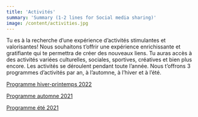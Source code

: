 ```yaml
---
title: 'Activités'
summary: 'Summary (1-2 lines for Social media sharing)'
image: /content/activities.jpg
---
```


Tu es à la recherche d’une expérience d’activités stimulantes et valorisantes! Nous souhaitons t’offrir une expérience enrichissante et gratifiante qui te permettra de créer des nouveaux liens. Tu auras accès à des activités variées culturelles, sociales, sportives, créatives et bien plus encore. Les activités se déroulent pendant toute l’année. Nous t’offrons 3 programmes d’activités par an, à l’automne, à l’hiver et à l’été.

[Programme hiver-printemps 2022](https://drive.google.com/file/d/1ycNCOoAgwVIRV46SD5Lbm6skUmP8_whp/view?usp=sharing)

[Programme automne 2021](https://drive.google.com/file/d/1kw5Rn_F-B5rwy0WKNNGYbQa3VzU1GHem/view?usp=sharing)

[Programme été 2021](https://drive.google.com/file/d/1dupJYTpWEMsSjHn-TlnWW2wOdzdZOTqy/view?usp=sharing)
